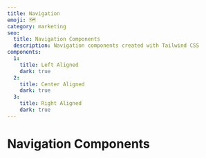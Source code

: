 ```yaml
---
title: Navigation
emoji: 🗺
category: marketing
seo:
  title: Navigation Components
  description: Navigation components created with Tailwind CSS
components:
  1:
    title: Left Aligned
    dark: true
  2:
    title: Center Aligned
    dark: true
  3:
    title: Right Aligned
    dark: true
---
```


# Navigation Components

<CollectionList
  componentsData={componentsData}
  componentContainer={componentContainer}
/>
